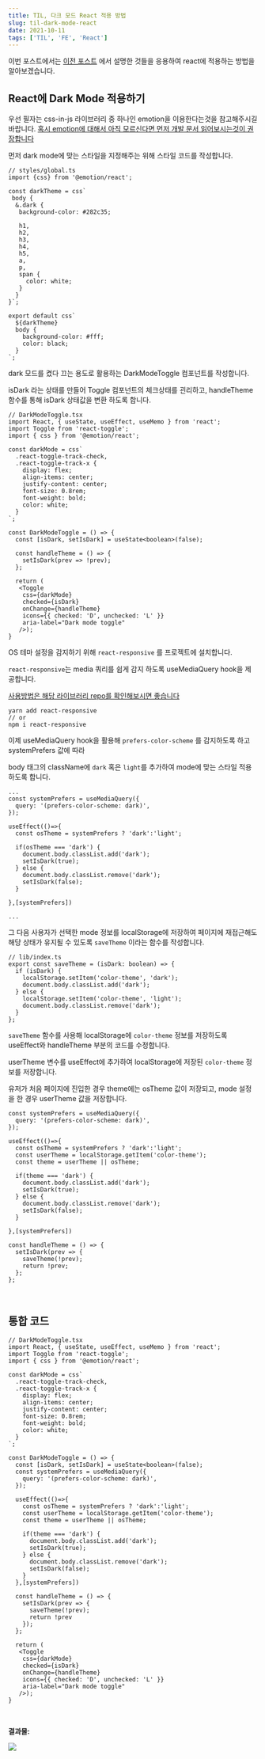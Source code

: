 ```yaml
---
title: TIL, 다크 모드 React 적용 방법
slug: til-dark-mode-react
date: 2021-10-11
tags: ['TIL', 'FE', 'React']
---
```


이번 포스트에서는 [이전 포스트](/posts/til-dark-mode) 에서 설명한 것들을 응용하여 react에 적용하는 방법을 알아보겠습니다.

## React에 Dark Mode 적용하기

우선 필자는 css-in-js 라이브러리 중 하나인 emotion을 이용한다는것을 참고해주시길 바랍니다.
[혹시 emotion에 대해서 아직 모르신다면 먼저 개발 문서 읽어보시는것이 권장합니다](https://emotion.sh/docs/introduction)

먼저 dark mode에 맞는 스타일을 지정해주는 위해 스타일 코드를 작성합니다.

```
// styles/global.ts
import {css} from '@emotion/react';

const darkTheme = css`
 body {
  &.dark {
   background-color: #282c35;

   h1,
   h2,
   h3,
   h4,
   h5,
   a,
   p,
   span {
     color: white;
   }
  }
}`;

export default css`
  ${darkTheme}
  body {
    background-color: #fff;
    color: black;
  }
`;
```

dark 모드를 켰다 끄는 용도로 활용하는 DarkModeToggle 컴포넌트를 작성합니다.

isDark 라는 상태를 만들어 Toggle 컴포넌트의 체크상태를 괸리하고, handleTheme 함수를 통해 isDark 상태값을 변환 하도록 합니다.

```
// DarkModeToggle.tsx
import React, { useState, useEffect, useMemo } from 'react';
import Toggle from 'react-toggle';
import { css } from '@emotion/react';

const darkMode = css`
  .react-toggle-track-check,
  .react-toggle-track-x {
    display: flex;
    align-items: center;
    justify-content: center;
    font-size: 0.8rem;
    font-weight: bold;
    color: white;
  }
`;

const DarkModeToggle = () => {
  const [isDark, setIsDark] = useState<boolean>(false);

  const handleTheme = () => {
    setIsDark(prev => !prev);
  };

  return (
   <Toggle
    css={darkMode}
    checked={isDark}
    onChange={handleTheme}
    icons={{ checked: 'D', unchecked: 'L' }}
    aria-label="Dark mode toggle"
   />);
}
```

OS 테마 설정을 감지하기 위해 `react-responsive` 를 프로젝트에 설치합니다.

`react-responsive`는 media 쿼리를 쉽게 감지 하도록 useMediaQuery hook을 제공합니다.

[사용방법은 해당 라이브러리 repo를 확인해보시면 좋습니다](https://github.com/contra/react-responsive)

```
yarn add react-responsive
// or
npm i react-responsive

```

이제 useMediaQuery hook을 활용해 `prefers-color-scheme` 를 감지하도록 하고 systemPrefers 값에 따라

body 태그의 className에 `dark` 혹은 `light`를 추가하여 mode에 맞는 스타일 적용하도록 합니다.

```
...
const systemPrefers = useMediaQuery({
  query: '(prefers-color-scheme: dark)',
});

useEffect(()=>{
  const osTheme = systemPrefers ? 'dark':'light';

  if(osTheme === 'dark') {
    document.body.classList.add('dark');
    setIsDark(true);
  } else {
    document.body.classList.remove('dark');
    setIsDark(false);
  }

},[systemPrefers])

...
```

그 다음 사용자가 선택한 mode 정보를 localStorage에 저장하여 페이지에 재접근해도 해당 상태가 유지될 수 있도록 `saveTheme` 이라는 함수를 작성합니다.

```
// lib/index.ts
export const saveTheme = (isDark: boolean) => {
  if (isDark) {
    localStorage.setItem('color-theme', 'dark');
    document.body.classList.add('dark');
  } else {
    localStorage.setItem('color-theme', 'light');
    document.body.classList.remove('dark');
  }
};
```

`saveTheme` 함수를 사용해 localStorage에 `color-theme` 정보를 저장하도록 useEffect와 handleTheme 부분의 코드를 수정합니다.

userTheme 변수를 useEffect에 추가하여 localStorage에 저장된 `color-theme` 정보를 저장합니다.

유저가 처음 페이지에 진입한 경우 theme에는 osTheme 값이 저장되고, mode 설정을 한 경우 userTheme 값을 저장합니다.

```
const systemPrefers = useMediaQuery({
  query: '(prefers-color-scheme: dark)',
});

useEffect(()=>{
  const osTheme = systemPrefers ? 'dark':'light';
  const userTheme = localStorage.getItem('color-theme');
  const theme = userTheme || osTheme;

  if(theme === 'dark') {
    document.body.classList.add('dark');
    setIsDark(true);
  } else {
    document.body.classList.remove('dark');
    setIsDark(false);
  }

},[systemPrefers])

const handleTheme = () => {
  setIsDark(prev => {
    saveTheme(!prev);
    return !prev;
  };
};

```

<br />

## 통합 코드

```
// DarkModeToggle.tsx
import React, { useState, useEffect, useMemo } from 'react';
import Toggle from 'react-toggle';
import { css } from '@emotion/react';

const darkMode = css`
  .react-toggle-track-check,
  .react-toggle-track-x {
    display: flex;
    align-items: center;
    justify-content: center;
    font-size: 0.8rem;
    font-weight: bold;
    color: white;
  }
`;

const DarkModeToggle = () => {
  const [isDark, setIsDark] = useState<boolean>(false);
  const systemPrefers = useMediaQuery({
    query: '(prefers-color-scheme: dark)',
  });

  useEffect(()=>{
    const osTheme = systemPrefers ? 'dark':'light';
    const userTheme = localStorage.getItem('color-theme');
    const theme = userTheme || osTheme;

    if(theme === 'dark') {
      document.body.classList.add('dark');
      setIsDark(true);
    } else {
      document.body.classList.remove('dark');
      setIsDark(false);
    }
  },[systemPrefers])

  const handleTheme = () => {
    setIsDark(prev => {
      saveTheme(!prev);
      return !prev
    });
  };

  return (
   <Toggle
    css={darkMode}
    checked={isDark}
    onChange={handleTheme}
    icons={{ checked: 'D', unchecked: 'L' }}
    aria-label="Dark mode toggle"
   />);
}

```

<br />

**결과물:**

![](https://res.cloudinary.com/dx2cwpj5p/image/upload/v1633864717/posts/result_ixe8kp.gif)
